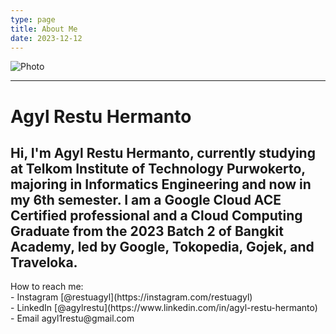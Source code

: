 ```yaml
---
type: page
title: About Me
date: 2023-12-12
---
```



<Image
  src="/images/photo5.jpg"
  alt="Photo"
  width={200}
  height={200}
  priority
  className="next-image"
/>

---

# Agyl Restu Hermanto

Hi, I'm Agyl Restu Hermanto, currently studying at Telkom Institute of Technology Purwokerto, majoring in Informatics Engineering and now in my 6th semester. I am a Google Cloud ACE Certified professional and a Cloud Computing Graduate from the 2023 Batch 2 of Bangkit Academy, led by Google, Tokopedia, Gojek, and Traveloka.
---

<div>
  How to reach me:
  <br />
  - Instagram [@restuagyl](https://instagram.com/restuagyl)
  <br />
  - LinkedIn [@agylrestu](https://www.linkedin.com/in/agyl-restu-hermanto)
  <br />
  - Email agyl1restu@gmail.com
</div>
